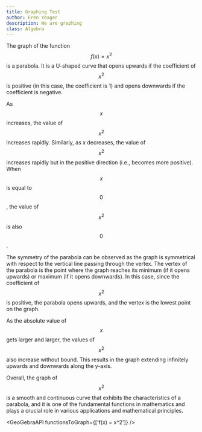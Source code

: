```yaml
---
title: Graphing Test
author: Eren Yeager
description: We are graphing
class: Algebra
---
```

 
The graph of the function $$ f(x) = x^2 $$ is a parabola. It is a U-shaped curve that opens upwards if the coefficient of $$x^2$$ is positive (in this case, the coefficient is 1) and opens downwards if the coefficient is negative.

As $$x$$ increases, the value of $$x^2$$ increases rapidly. Similarly, as x decreases, the value of $$x^2$$ increases rapidly but in the positive direction (i.e., becomes more positive). When $$x$$ is equal to $$0$$, the value of$$x^2$$ is also $$0$$.

The symmetry of the parabola can be observed as the graph is symmetrical with respect to the vertical line passing through the vertex. The vertex of the parabola is the point where the graph reaches its minimum (if it opens upwards) or maximum (if it opens downwards). In this case, since the coefficient of $$x^2$$ is positive, the parabola opens upwards, and the vertex is the lowest point on the graph.

As the absolute value of $$x$$ gets larger and larger, the values of $$x^2$$ also increase without bound. This results in the graph extending infinitely upwards and downwards along the y-axis.

Overall, the graph of $$x^2$$ is a smooth and continuous curve that exhibits the characteristics of a parabola, and it is one of the fundamental functions in mathematics and plays a crucial role in various applications and mathematical principles.


 <GeoGebraAPI
        functionsToGraph={['f(x) = x^2']}
      />